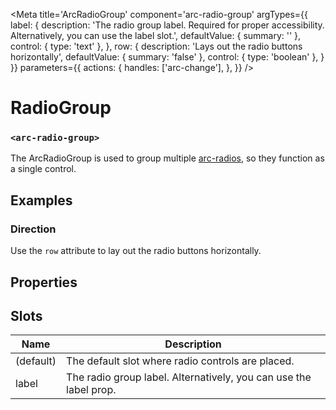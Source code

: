 
<Meta
title='ArcRadioGroup'
component='arc-radio-group'
argTypes={{
    label: {
      description: 'The radio group label. Required for proper accessibility. Alternatively, you can use the label slot.',
      defaultValue: { summary: '' },
      control: { type: 'text' },
    },
    row: {
      description: 'Lays out the radio buttons horizontally',
      defaultValue: { summary: 'false' },
      control: { type: 'boolean' },
    }
}}
parameters={{
  actions: {
    handles: ['arc-change'],
  },
}} />

# RadioGroup
### `<arc-radio-group>`

The ArcRadioGroup is used to group multiple [arc-radios](?path=/story/arcradio--default), so they function as a single control.

<Canvas>
  <Story name="Default" story={stories.Default} />
</Canvas>

## Examples
### Direction
Use the `row` attribute to lay out the radio buttons horizontally.
<Canvas>
  <Story name="Row" story={stories.Row} />
</Canvas>

## Properties
<ArgsTable story="Default" />

## Slots

| Name         | Description                                               |
|--------------|-----------------------------------------------------------|
| (default)    | The default slot where radio controls are placed.         |
| label        | The radio group label. Alternatively, you can use the label prop. |
